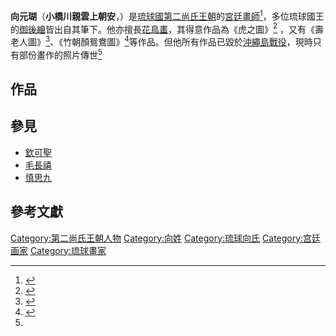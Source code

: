 '''向元瑚'''（'''小橋川親雲上朝安'''，{{bd|1784年||1842年||catIdx=向}}）是[[琉球國|琉球國]][[第二尚氏王朝|第二尚氏王朝]]的[[宮廷畫師|宮廷畫師]]<ref>{{Cite web |url=http://kotobank.jp/word/%E5%B0%8F%E6%A9%8B%E5%B7%9D%E6%9C%9D%E5%AE%89 |title=小橋川朝安 |accessdate=2013-11-13 |archive-date=2013-05-09 |archive-url=https://web.archive.org/web/20130509215126/http://kotobank.jp/word/%E5%B0%8F%E6%A9%8B%E5%B7%9D%E6%9C%9D%E5%AE%89 |dead-url=no }}</ref>，多位琉球國王的[[御後繪|御後繪]]皆出自其筆下。他亦擅長[[花鳥畫|花鳥畫]]，其得意作品為《虎之圖》<ref name="向元瑚">{{Cite web |url=http://ryukyushimpo.jp/news/storyid-41733-storytopic-121.html |title=向元瑚 (しょうげんこ) |accessdate=2013-11-13 |archive-date=2015-09-14 |archive-url=https://web.archive.org/web/20150914191305/http://ryukyushimpo.jp/news/storyid-41733-storytopic-121.html |dead-url=no }}</ref>
，又有《壽老人圖》<ref>{{Cite web |url=http://www.ken.okigei.ac.jp/kamakura/contents.php?md=pht&pg=22 |title=寿老人図（小橋川朝安筆） |accessdate=2013-11-13 |archive-date=2013-11-14 |archive-url=https://web.archive.org/web/20131114012149/http://www.ken.okigei.ac.jp/kamakura/contents.php?md=pht&pg=22 |dead-url=yes }}</ref>、《竹朝顏鴛鴦圖》<ref>{{Cite web |url=http://www.ken.okigei.ac.jp/kamakura/contents.php?md=pht&pg=26 |title=竹朝顔鴛鴦図（小橋川朝安筆） |accessdate=2013-11-13 |archive-date=2013-11-14 |archive-url=https://web.archive.org/web/20131114012146/http://www.ken.okigei.ac.jp/kamakura/contents.php?md=pht&pg=26 |dead-url=yes }}</ref>等作品。但他所有作品已毀於[[沖繩島戰役|沖繩島戰役]]，現時只有部份畫作的照片傳世<ref name="向元瑚"/>

== 作品 ==
{{Gallery
|title=向元瑚所作[[御後繪|御後繪]]
|footer=
|width=
|height=
|lines=2
|File:King Sho En.jpg|[[尚圓王|尚圓王]]，繪於1796年
|File:King Sho Shin.jpg|[[尚真王|尚真王]]，繪於1796年
|File:King Sho Gen.jpg|[[尚元王|尚元王]]，繪於1796年
|File:King Sho Nei.jpg|[[尚寧王|尚寧王]]，繪於1796年
|File:King Sho Hoh.jpg|[[尚豐王|尚豐王]]，繪於1796年
|File:King Sho Tei.jpg|[[尚貞王|尚貞王]]，繪於1796年
|File:King Sho Kei.jpg|[[尚敬王|尚敬王]]，繪於1796年
|File:King Sho Boku.jpg|[[尚穆王|尚穆王]]，繪於1796年
}}
==參見==
*[[欽可聖|欽可聖]]
*[[毛長禧|毛長禧]]
*[[慎思九|慎思九]]
==參考文獻==
{{reflist}}

[[Category:第二尚氏王朝人物|Category:第二尚氏王朝人物]]
[[Category:向姓|Category:向姓]]
[[Category:琉球向氏|Category:琉球向氏]]
[[Category:宫廷画家|Category:宫廷画家]]
[[Category:琉球畫家|Category:琉球畫家]]